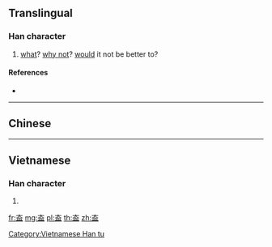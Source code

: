 {{character info/new}}
{{also|盍}}
==Translingual==

===Han character===
{{Han char|rn=108|rad=皿|as=04|sn=9|four=|canj=KIBT|ids=⿱太皿}}

# [[what]]? [[why not]]? [[would]] it not be better to?

====References====
* {{Han ref|kx=0793.060|dkj=22960|dj=1208.080|hdz=42558.030|uh=76C7|ud=30407}}

----

==Chinese==
{{zh-see|盍|v}}

----

==Vietnamese==

===Han character===
{{vi-readings|rs=皿04| hanviet = hạp}}

# {{defn|lang=vi|sort=皿04}}

[[Category:Vietnamese Han tu]]

[[fr:盇]]
[[mg:盇]]
[[pl:盇]]
[[th:盇]]
[[zh:盇]]